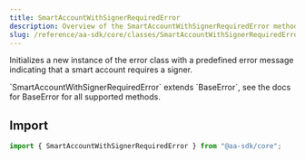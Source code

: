 ```yaml
---
title: SmartAccountWithSignerRequiredError
description: Overview of the SmartAccountWithSignerRequiredError method
slug: /reference/aa-sdk/core/classes/SmartAccountWithSignerRequiredError/constructor
---
```



Initializes a new instance of the error class with a predefined error message indicating that a smart account requires a signer.

<Note>
  `SmartAccountWithSignerRequiredError` extends `BaseError`, see the docs for
  BaseError for all supported methods.
</Note>

## Import

```ts
import { SmartAccountWithSignerRequiredError } from "@aa-sdk/core";
```
